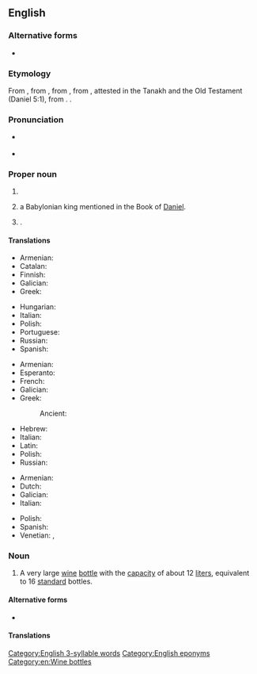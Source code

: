 {{also|balthazar}}
==English==

===Alternative forms===
* {{alt|en|Baltasar|Baltassar|Balthasar|Belshazzar|Beltshatsar}} <!--sense? presumably NOT the wine bottle!-->

===Etymology===
From {{inherited|en|enm|Balthasar}}, from {{der|en|la|Baltassar}}, from {{der|en|grc|Βαλτασαρ}}, from {{der|en|he|בֵּלְשַׁאצַּר|tr=bēlšaṣṣar}}, attested in the Tanakh and the Old Testament (Daniel 5:1), from {{der|en|akk|𒂗𒈗𒋀|tr=bēl-šarra-uṣṣur|lit=May [[Bel]] protect the king}}. {{doublet|en|Belshazzar}}.

===Pronunciation===
* {{a|UK}} {{IPA|en|/bælˈθeɪzə/}}
* {{a|US}} {{IPA|en|/ˈbælθəˌzɔɹ/|/bælˈθeɪzəɹ/}}

===Proper noun===
{{wikipedia}}
{{en-proper noun}}

# {{n-g|A name ascribed to one of the [[Magi]].}}
# {{lb|en|biblical|historical}} a Babylonian king mentioned in the Book of [[Daniel]].
# {{given name|en|male|from=Old Persian}}.

====Translations====
{{trans-top|one of the Magi}}
* Armenian: {{t|hy|Բաղդասար|sc=Armn}}
* Catalan: {{t+|ca|Baltasar}}
* Finnish: {{t|fi|Balthasar}}
* Galician: {{t+|gl|Baltasar|m}}
* Greek: {{t|el|Βαλτάσαρ|m}}
{{trans-mid}}
* Hungarian: {{t+|hu|Boldizsár}}
* Italian: {{t+|it|Baldassarre|m}}
* Polish: {{t+|pl|Baltazar|m}}
* Portuguese: {{t|pt|Baltasar|m}}
* Russian: {{t+|ru|Бальтаза́р}}
* Spanish: {{t+|es|Baltasar}}
{{trans-bottom}}

{{trans-top|Babylonian king}}
* Armenian: {{t|hy|Բաղդասար|sc=Armn}}
* Esperanto: {{t|eo|Belŝacaro}}
* French: {{t+|fr|Balthazar}}
* Galician: {{t+|gl|Baltasar|m}}
* Greek: {{t|el|Βαλτάσαρ|m}}
*: Ancient: {{t|grc|Βαλτασαρ|m}}
{{trans-mid}}
* Hebrew: {{t|he|בֵּלְשַׁאצַּר|m|tr=belshatzár}}
* Italian: {{t|it|Baldassar|m}}
* Latin: {{t|la|Baltassar|m}}
* Polish: {{t+|pl|Baltazar|m}}
* Russian: {{t+|ru|Валтаса́р}}
{{trans-bottom}}

{{trans-top|male given name}}
* Armenian: {{t|hy|Բաղդասար}}
* Dutch: {{t+|nl|Balthazar}}
* Galician: {{t+|gl|Baltasar}}
* Italian: {{t+|it|Baldassarre|m}}
{{trans-mid}}
* Polish: {{t+|pl|Baltazar|m}}
* Spanish: {{t+|es|Baltasar}}
* Venetian: {{t+|vec|Baldisèra|m}}, {{t|vec|Baldi|m}}
{{trans-bottom}}

===Noun===
{{en-noun}}

# A very large [[wine]] [[bottle]] with the [[capacity]] of about 12 [[liter]]s, equivalent to 16 [[standard]] bottles.

====Alternative forms====
* {{l|en|balthazar}}

====Translations====
{{trans-top|very large wine bottle}}
{{trans-mid}}
{{trans-bottom}}

[[Category:English 3-syllable words]]
[[Category:English eponyms]]
[[Category:en:Wine bottles]]